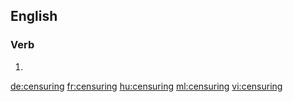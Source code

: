 
==English==

===Verb===
{{head|en}}

# {{present participle of|censure}}

[[de:censuring]]
[[fr:censuring]]
[[hu:censuring]]
[[ml:censuring]]
[[vi:censuring]]